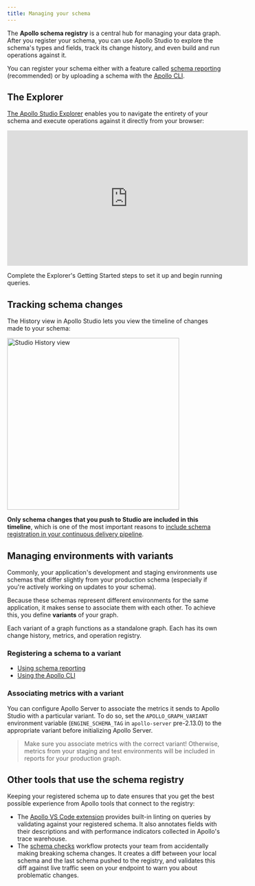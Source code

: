 ```yaml
---
title: Managing your schema
---
```


The **Apollo schema registry** is a central hub for managing your data graph. After you register your schema, you can use Apollo Studio to explore the schema's types and fields, track its change history, and even build and run operations against it.

You can register your schema either with a feature called [schema reporting](./schema-reporting/) (recommended) or by uploading a schema with the [Apollo CLI](./cli-registration/).

## The Explorer

[The Apollo Studio Explorer](../explorer/) enables you to navigate the entirety of your schema and execute operations against it directly from your browser:

<iframe width="560" height="315" src="https://www.youtube.com/embed/j8b0Bda_TIw" frameborder="0" allow="accelerometer; autoplay; clipboard-write; encrypted-media; gyroscope; picture-in-picture" allowfullscreen></iframe>

Complete the Explorer's Getting Started steps to set it up and begin running queries.

## Tracking schema changes

The History view in Apollo Studio lets you view the timeline of changes made to your schema:

<img src="../img//schema-history.jpg" class="screenshot" alt="Studio History view" width="400"></img>

**Only schema changes that you push to Studio are included in this timeline**, which is one of the most important reasons to [include schema registration in your continuous delivery pipeline](./cli-registration/#registering-with-continuous-delivery).

## Managing environments with variants

Commonly, your application's development and staging environments use schemas that differ slightly from your production schema (especially if you're actively working on updates to your schema).

Because these schemas represent different environments for the same application, it makes sense to associate them with each other. To achieve this, you define **variants** of your graph.

Each variant of a graph functions as a standalone graph. Each has its own change history, metrics, and operation registry.

### Registering a schema to a variant

* [Using schema reporting](./schema-reporting/#registering-to-a-variant-with-schema-reporting)
* [Using the Apollo CLI](./cli-registration/#registering-a-non-federated-schema)

### Associating metrics with a variant

You can configure Apollo Server to associate the metrics it sends to Apollo Studio with a particular variant. To do so, set the `APOLLO_GRAPH_VARIANT` environment variable (`ENGINE_SCHEMA_TAG` in `apollo-server` pre-2.13.0) to the appropriate variant before initializing Apollo Server.

> Make sure you associate metrics with the correct variant! Otherwise, metrics from your staging and test environments will be included in reports for your production graph.

## Other tools that use the schema registry

Keeping your registered schema up to date ensures that you get the best possible experience from Apollo tools that connect to the registry:

- The [Apollo VS Code extension](https://marketplace.visualstudio.com/items?itemName=apollographql.vscode-apollo) provides built-in linting on queries by validating against your registered schema. It also annotates fields with their descriptions and with performance indicators collected in Apollo's trace warehouse.
- The [schema checks](/schema-checks/) workflow protects your team from accidentally making breaking schema changes. It creates a diff between your local schema and the last schema pushed to the registry, and validates this diff against live traffic seen on your endpoint to warn you about problematic changes.
